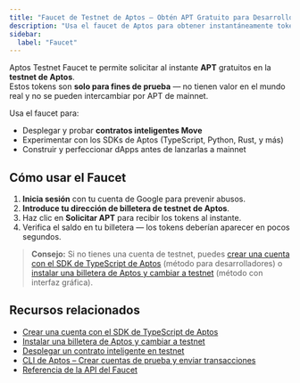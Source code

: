 ```yaml
---
title: "Faucet de Testnet de Aptos – Obtén APT Gratuito para Desarrollo"
description: "Usa el faucet de Aptos para obtener instantáneamente tokens APT gratuitos en la testnet. Perfecto para probar contratos inteligentes y construir aplicaciones en la blockchain de Aptos."
sidebar:
  label: "Faucet"
---
```



Aptos Testnet Faucet te permite solicitar al instante **APT** gratuitos en la **testnet de Aptos**.\
Estos tokens son **solo para fines de prueba** — no tienen valor en el mundo real y no se pueden intercambiar por APT de mainnet.

Usa el faucet para:

- Desplegar y probar **contratos inteligentes Move**
- Experimentar con los SDKs de Aptos (TypeScript, Python, Rust, y más)
- Construir y perfeccionar dApps antes de lanzarlas a mainnet

## Cómo usar el Faucet

1. **Inicia sesión** con tu cuenta de Google para prevenir abusos.
2. **Introduce tu dirección de billetera de testnet de Aptos**.
3. Haz clic en **Solicitar APT** para recibir los tokens al instante.
4. Verifica el saldo en tu billetera — los tokens deberían aparecer en pocos segundos.

> **Consejo:** Si no tienes una cuenta de testnet, puedes [crear una cuenta con el SDK de TypeScript de Aptos](/es/build/sdks/ts-sdk/quickstart) (método para desarrolladores) o [instalar una billetera de Aptos y cambiar a testnet](https://aptosnetwork.com/ecosystem/directory/category/wallets) (método con interfaz gráfica).

<Faucet />

## Recursos relacionados

- [Crear una cuenta con el SDK de TypeScript de Aptos](/es/build/sdks/ts-sdk/quickstart)
- [Instalar una billetera de Aptos y cambiar a testnet](https://aptosnetwork.com/ecosystem/directory/category/wallets)
- [Desplegar un contrato inteligente en testnet](/es/build/guides/build-e2e-dapp/1-create-smart-contract)
- [CLI de Aptos – Crear cuentas de prueba y enviar transacciones](/es/build/cli/trying-things-on-chain/create-test-accounts)
- [Referencia de la API del Faucet](/es/build/apis/faucet-api)
